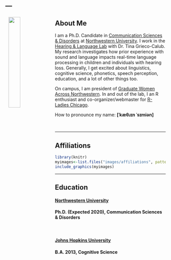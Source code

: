 ---
---

<link rel="stylesheet" href="styles.css" type="text/css">

<img src="images/katherine.JPG" style="width:27%; margin: 5px 10px" align="left">

## About Me  
    
I am a Ph.D. Candidate in [Communication Sciences & Disorders](https://communication.northwestern.edu/departments/csd/about.php) at [Northwestern University](https://www.northwestern.edu/). I work in the [Hearing & Language Lab](http://hll.northwestern.edu/) with Dr. Tina Grieco-Calub. My research investigates how prior experience with sound and language impacts real-time language processing in children and individuals with hearing loss. Generally, I get excited about linguistics, cognitive science, phonetics, speech perception, education, and a lot of other things too. 
  
  
On campus, I am president of [Graduate Women Across Northwestern](http://sites.northwestern.edu/gwan/). In and out of the lab, I an R enthusiast and co-organizer/webmaster for [R-Ladies Chicago](https://rladieschicago.org/).  
  
  
How to pronounce my name: **[&#712;k&#230;&#952;&#633;&#618;n &#712;s&#618;mi&#601;n]**
  
  \  
  
  
***  
  
## Affiliations  

```r
library(knitr)
myimages<-list.files("images/affiliations", pattern = ".png", full.names = TRUE)
include_graphics(myimages)
```

*** 
## Education  

#### [Northwestern University](https://www.northwestern.edu/) 
#### Ph.D. (Expected 2020), Communication Sciences & Disorders
  \  

#### [Johns Hopkins University](https://www.jhu.edu/) 
#### B.A. 2013, Cognitive Science  


 

